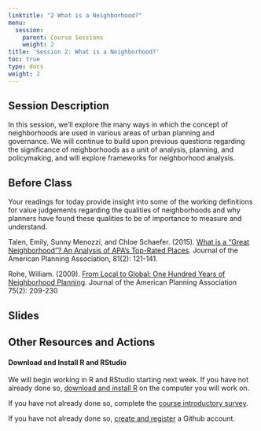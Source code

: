 ```yaml
---
linktitle: "2 What is a Neighborhood?"
menu:
  session:
    parent: Course Sessions
    weight: 2
title: 'Session 2: What is a Neighborhood?'
toc: true
type: docs
weight: 2
---
```


## Session Description

In this session, we'll explore the many ways in which the concept of neighborhoods are used in various areas of urban planning and governance. We will continue to build upon previous questions regarding the significance of neighborhoods as a unit of analysis, planning, and policymaking, and will explore frameworks for neighborhood analysis.

## Before Class

Your readings for today provide insight into some of the working definitions for value judgements regarding the qualities of neighborhoods and why planners have found these qualities to be of importance to measure and understand.

Talen, Emily, Sunny Menozzi, and Chloe Schaefer. (2015). [What is a “Great Neighborhood”? An Analysis of APA’s Top-Rated Places](https://uofi.box.com/s/15bfg47ny9um1rk7lwmmvwbyp2gxv25c). Journal of the American Planning Association, 81(2): 121-141.

Rohe, William. (2009). [From Local to Global: One Hundred Years of Neighborhood Planning](https://uofi.box.com/s/991598sw945amai7974n9r5157p7thf8). Journal of the American Planning Association 75(2): 209-230

## Slides

## Other Resources and Actions

#### Download and Install R and RStudio

We will begin working in R and RStudio starting next week. If you have not already done so, [download and install R](/howto/howto/01-Install-R.html) on the computer you will work on.

If you have not already done so, complete the [course introductory survey](https://forms.illinois.edu/sec/1008112120).

If you have not already done so, [create and register](/howto/howto/02-github/) a Github account.
